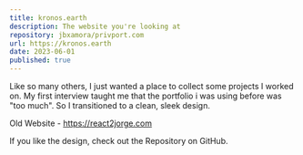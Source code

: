 ```yaml
---
title: kronos.earth
description: The website you're looking at
repository: jbxamora/privport.com
url: https://kronos.earth
date: 2023-06-01
published: true
---
```



Like so many others, I just wanted a place to collect some projects I worked on. My first interview taught me that the portfolio i was using before was "too much". So I transitioned to a clean, sleek design.

Old Website - https://react2jorge.com

If you like the design, check out the Repository on GitHub.

